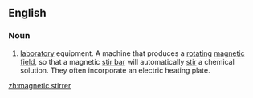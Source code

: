 ==English==
{{wikipedia}}

===Noun===
{{en-noun|head=[[magnetic]] [[stirrer]]}}

# {{context|chemistry|lang=en}} [[laboratory]] equipment. A machine that produces a [[rotating]] [[magnetic field]], so that a magnetic [[stir bar]] will automatically [[stir]] a chemical solution. They often incorporate an electric heating plate.

[[zh:magnetic stirrer]]
